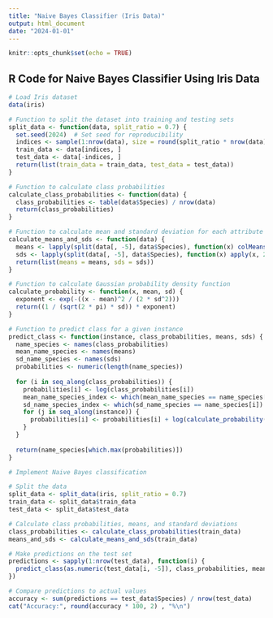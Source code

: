 ```yaml
---
title: "Naive Bayes Classifier (Iris Data)"
output: html_document
date: "2024-01-01"
---
```


```r
knitr::opts_chunk$set(echo = TRUE)
```

## R Code for Naive Bayes Classifier Using Iris Data

```r
# Load Iris dataset
data(iris)

# Function to split the dataset into training and testing sets
split_data <- function(data, split_ratio = 0.7) {
  set.seed(2024)  # Set seed for reproducibility
  indices <- sample(1:nrow(data), size = round(split_ratio * nrow(data)))
  train_data <- data[indices, ]
  test_data <- data[-indices, ]
  return(list(train_data = train_data, test_data = test_data))
}

# Function to calculate class probabilities
calculate_class_probabilities <- function(data) {
  class_probabilities <- table(data$Species) / nrow(data)
  return(class_probabilities)
}

# Function to calculate mean and standard deviation for each attribute and class
calculate_means_and_sds <- function(data) {
  means <- lapply(split(data[, -5], data$Species), function(x) colMeans(x))
  sds <- lapply(split(data[, -5], data$Species), function(x) apply(x, 2, sd))
  return(list(means = means, sds = sds))
}

# Function to calculate Gaussian probability density function
calculate_probability <- function(x, mean, sd) {
  exponent <- exp(-((x - mean)^2 / (2 * sd^2)))
  return((1 / (sqrt(2 * pi) * sd)) * exponent)
}

# Function to predict class for a given instance
predict_class <- function(instance, class_probabilities, means, sds) {
  name_species <- names(class_probabilities)
  mean_name_species <- names(means)
  sd_name_species <- names(sds)
  probabilities <- numeric(length(name_species))
  
  for (i in seq_along(class_probabilities)) {
    probabilities[i] <- log(class_probabilities[i])
    mean_name_species_index <- which(mean_name_species == name_species[i])
    sd_name_species_index <- which(sd_name_species == name_species[i])    
    for (j in seq_along(instance)) {
      probabilities[i] <- probabilities[i] + log(calculate_probability(instance[j], means[[mean_name_species_index]][j], sds[[sd_name_species_index]][j]))
    }
  }
  
  return(name_species[which.max(probabilities)])
}

# Implement Naive Bayes classification

# Split the data
split_data <- split_data(iris, split_ratio = 0.7)
train_data <- split_data$train_data
test_data <- split_data$test_data

# Calculate class probabilities, means, and standard deviations
class_probabilities <- calculate_class_probabilities(train_data)
means_and_sds <- calculate_means_and_sds(train_data)

# Make predictions on the test set
predictions <- sapply(1:nrow(test_data), function(i) {
  predict_class(as.numeric(test_data[i, -5]), class_probabilities, means_and_sds$means, means_and_sds$sds)
})

# Compare predictions to actual values
accuracy <- sum(predictions == test_data$Species) / nrow(test_data)
cat("Accuracy:", round(accuracy * 100, 2) , "%\n")
```